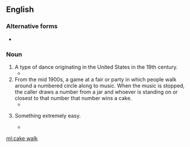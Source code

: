 ==English==
{{wikipedia|cake walk}}

===Alternative forms===
* {{l|en|cake-walk}}

===Noun===
{{en-noun|head=[[cake]] [[walk]]}}

# A type of dance originating in the United States in the 19th century.
#* {{quote-magazine
|year=1881
|author=A.L. Bassett
|title=Our monthly gossip
|magazine=Lippincott's magazine
|volume=28
|page=208
|passage=It is called the '''cake-walk'''. A large cake is prepared for the occasion, and, when the invited guests arrive on the gala evening, each young man selects a partner for the walk. After a great deal of merriment and confusion, the couples take their places on the floor and begin to march around the room singing a hymn (for the church-members are not allowed to indulge in secular music) to a good marching tune, while the matrons and married men look on and criticise the promenaders, join in the chorus, and beat time with hands and feet. When tired at last of the walking-match, the cake is duly awarded to the most graceful couple, by whom it is carried home after the supper which closes the entertainment.}}
# From the mid 1900s, a game at a fair or party in which people walk around a numbered circle along to music. When the music is stopped, the caller draws a number from a jar and whoever is standing on or closest to that number that number wins a cake.
#* {{quote-magazine
|year=1945
|author=Robert L. Kilzer
|title=Cake-Walk Earns Money for Student Activities
|magazine=Educational Reading Service: School activities
|volume=18
|page=340
|passage=... each of the marchers took his place beside the number nearest to him.
}}
# {{label|en|idiomatic}} Something extremely easy.
#* {{quote-magazine
|year=1922
|author=New York Athletic Club
|title=Easy for Romig
|magazine=The Winged foot
|volume=33
|page=38
|passage=The three mile run was a '''cake walk''' for "Blondy" Romig, of Penn State.
}}

[[ml:cake walk]]